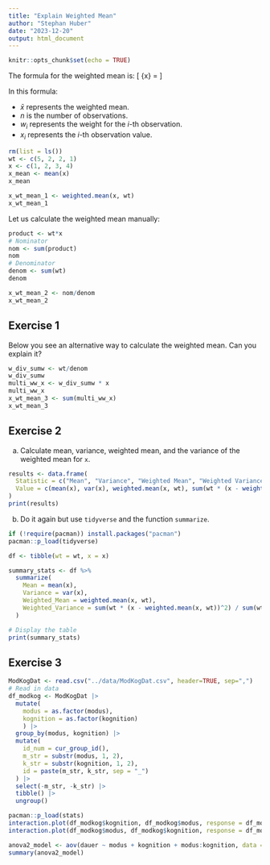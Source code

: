 ```yaml
---
title: "Explain Weighted Mean"
author: "Stephan Huber"
date: "2023-12-20"
output: html_document
---
```


```r
knitr::opts_chunk$set(echo = TRUE)
```




The formula for the weighted mean is:
\[
\bar{x} = \frac{\sum_{i=1}^{n} w_i \cdot x_i}{\sum_{i=1}^{n} w_i}
\]

In this formula:

- $\bar{x}$ represents the weighted mean.
- $n$ is the number of observations.
- $w_i$ represents the weight for the $i$-th observation.
- $x_i$ represents the $i$-th observation value.


```r
rm(list = ls())
wt <- c(5, 2, 2, 1)
x <- c(1, 2, 3, 4)
x_mean <- mean(x)
x_mean

x_wt_mean_1 <- weighted.mean(x, wt)
x_wt_mean_1
```


Let us calculate the weighted mean manually:

```r
product <- wt*x
# Nominator
nom <- sum(product)
nom
# Denominator
denom <- sum(wt)
denom

x_wt_mean_2 <- nom/denom
x_wt_mean_2
```
## Exercise 1

Below you see an alternative way to calculate the weighted mean. Can you explain it?

```r
w_div_sumw <- wt/denom
w_div_sumw
multi_ww_x <- w_div_sumw * x
multi_ww_x
x_wt_mean_3 <- sum(multi_ww_x)
x_wt_mean_3
```

## Exercise 2

a) Calculate mean, variance, weighted mean, and the variance of the weighted mean for `x`.

```r
results <- data.frame(
  Statistic = c("Mean", "Variance", "Weighted Mean", "Weighted Variance"),
  Value = c(mean(x), var(x), weighted.mean(x, wt), sum(wt * (x - weighted.mean(x, wt))^2) / sum(wt))
)
print(results)
```

b) Do it again but use `tidyverse` and the function `summarize`.

```r
if (!require(pacman)) install.packages("pacman")
pacman::p_load(tidyverse)
```
 

```r
df <- tibble(wt = wt, x = x)

summary_stats <- df %>%
  summarize(
    Mean = mean(x),
    Variance = var(x),
    Weighted_Mean = weighted.mean(x, wt),
    Weighted_Variance = sum(wt * (x - weighted.mean(x, wt))^2) / sum(wt)
  )

# Display the table
print(summary_stats)
``` 

## Exercise 3

```r
ModKogDat <- read.csv("../data/ModKogDat.csv", header=TRUE, sep=",") 
# Read in data
df_modkog <- ModKogDat |> 
  mutate(
    modus = as.factor(modus),
    kognition = as.factor(kognition)
    ) |> 
  group_by(modus, kognition) |> 
  mutate(
    id_num = cur_group_id(),
    m_str = substr(modus, 1, 2),
    k_str = substr(kognition, 1, 2),
    id = paste(m_str, k_str, sep = "_")
  ) |> 
  select(-m_str, -k_str) |> 
  tibble() |> 
  ungroup() 

pacman::p_load(stats)
interaction.plot(df_modkog$kognition, df_modkog$modus, response = df_modkog$dauer)
interaction.plot(df_modkog$modus, df_modkog$kognition, response = df_modkog$dauer)

anova2_model <- aov(dauer ~ modus + kognition + modus:kognition, data = df_modkog)
summary(anova2_model)

```

